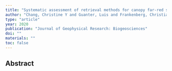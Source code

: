 ```yaml
---
title: "Systematic assessment of retrieval methods for canopy far-red solar-induced chlorophyll fluorescence using high-frequency automated field spectroscopy"
author: "Chang, Christine Y and Guanter, Luis and Frankenberg, Christian and Kohler, Philipp and Gu, Lianhong and Magney, Troy S and Grossmann, Katja and Sun, Ying"
type: "article"
year: 2020
publication: "Journal of Geophysical Research: Biogeosciences"
doi: ""
materials: ""
toc: false
---
```


## Abstract

